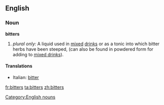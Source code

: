 ==English==

===Noun===
'''bitters'''

# ''plural only:'' A liquid used in [[mix]]ed [[drink]]s or as a tonic into which bitter herbs have been steeped, (can also be found in powdered form for adding to [[mixed drink]]s).

====Translations====
{{top}}
*Italian: [[bitter]] {{m}} {{inv}}
{{mid}}
{{bottom}}

[[Category:English nouns]]

[[fr:bitters]]
[[ta:bitters]]
[[zh:bitters]]